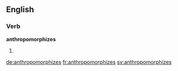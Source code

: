 ==English==

===Verb===
'''anthropomorphizes'''

# {{third-person singular of|anthropomorphize}}


[[de:anthropomorphizes]]
[[fr:anthropomorphizes]]
[[sv:anthropomorphizes]]